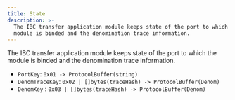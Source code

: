 ```yaml
---
title: State
description: >-
  The IBC transfer application module keeps state of the port to which the
  module is binded and the denomination trace information.
---
```


The IBC transfer application module keeps state of the port to which the module is binded and the denomination trace information.

* `PortKey`: `0x01 -> ProtocolBuffer(string)`
* `DenomTraceKey`: `0x02 | []bytes(traceHash) -> ProtocolBuffer(Denom)`
* `DenomKey` : `0x03 | []bytes(traceHash) -> ProtocolBuffer(Denom)`

